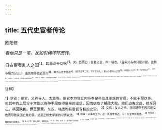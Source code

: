 ```yaml
---
---
---
```

title: 五代史宦者传论
---



欧阳修

*看他只是一笔，犹如引绳环环而转。*

自古宦者乱人之国<sup>1】，其源深于女祸<sup>2】。女，色而已；宦者之害，非一端也。（自来妇与寺只是并提，此特与极力分出。）
盖其用事也近而习<sup>3】，其为心也专而忍<sup>4】。（此先总挈二句，下转写转入。）能以小善中人之意<sup>5】，小信固人之心<sup>6】，使人主必信而亲之<sup>7】。（此第一笔，下再转入。）待其已信，然后惧以祸福而把持之<sup>8】。（此第二笔，下再转入。）虽有忠臣硕士列于朝廷<sup>9】，而人主以为去己疏远，不若起居饮食、前后左右之亲为可恃也<sup>10】。故前后左右者日益亲，则忠臣硕士日益疏，而人主之势日益孤。（此第三笔，下再转入。）势孤，则惧祸之心日益切，（此第四笔，下再转入。）而把持者日益牢，（此第五笔，下再转入。）安危出其喜怒<sup>11】，祸患伏于帷闼<sup>12】，则向之所谓可恃者，乃所以为患也。（此第六笔，下再转入。）患已深而觉之，欲与疏远之臣图左右之亲近<sup>13】，缓之则养祸而益深，急之则挟人主以为质，虽有圣智不能与谋，（此第七笔，下再转入。）谋之而不可为，为之而不可成，至其甚，则俱伤面两败。（此第八笔，下再转入。）故其大者亡国，其次亡身，而使奸豪得借以为资而起<sup>14】，至抉其种类<sup>15】，尽杀以快天下之心而后已。（此第九笔。自前“盖其”二字起至此，只是一笔转写转入而成。）此前史所载宦者之祸常如此者，非一世也。（此方总宪一句也。）
夫为人主者，（重提笔。）非欲养祸于内，而疏忠臣硕士于外，盖其渐积而势使之然也<sup>16】。（特原之，正复切戒之。）夫女色之惑，（又提笔申前深于女色一句。）不幸而不悟，则祸斯及矣；使其一悟，捽而去之可也<sup>17】。宦者之为祸，虽欲悔悟，而势有不得而去也，（最深切著明，可为痛戒！）唐昭宗之事是已<sup>18】。故曰“深于女祸”者，谓此也。可不戒哉！

<sup>注释】

<sup>1】宦者：宦官。又称寺人、太监等。宦官本为官廷内侍奉皇帝及其家族的官员，不能干预玖事，但其中的上层分子常能以各种手段取得皇帝的宠信，因而窃取了朝政大权。他们迫害忠良，排斥异己，祸国殃民，罪恶累粟。东汉、晓唐均有宦官专权的史实。
<sup>2】女祸：女人之祸。指封建帝王因沉湎女色而导致丧国亡身的事。这是正统史学家的习惯说法。
<sup>3】用事：从事的工作。近：离皇帝较近。习：为皇帝所熟悉。
<sup>4】专而忍；独断独行和残忍。
<sup>5】中人之意：投人所好，博取信任。
<sup>6】固：巩固、加深。心：这里指内心的信任。
<sup>7】人主：指皇帝。
<sup>8】把持：控制。
<sup>9】硕（shuò朔）士：品节高尚、学识渊博之士。
<sup>10】前后左右之亲：指宦官。可恃：可以依靠。1安危：帝王、帝室的安危。其：指擅权的宦官。
<sup>12】帷闼：内廷。帷，帷幔。闼，宫中小门。
<sup>13】图：图谋除去。1奸豪：指割据一方的地方军阀、豪强，如朱温等。借以为资：借诛宦官为名。1挟其种类：挑出所有宦官。
<sup>16】渐积：逐渐发展。势：情势。
<sup>17】捽（zuó昨）：揪，扔。
<sup>18】唐昭宗：即李晔。光化三年（公元900年）宦官刘秀述等人废唐昭宗，立皇子德王李裕为帝。后昭宗与宰相崔胤商定，召梁王朱温入长安诛杀宦官，“梁兵且至，而宦者挟天子走之岐，梁兵圈之三年，昭宗既出，而唐亡矣。”（《新五代史·宦者传》）